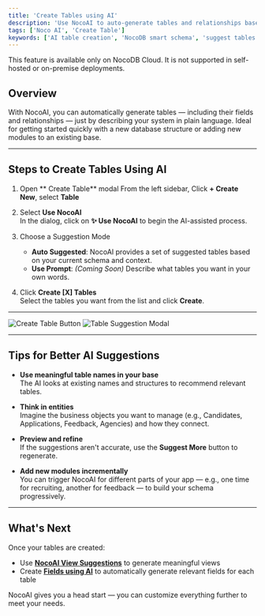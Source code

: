```yaml
---
title: 'Create Tables using AI'
description: 'Use NocoAI to auto-generate tables and relationships based on natural language prompts.'
tags: ['Noco AI', 'Create Table']
keywords: ['AI table creation', 'NocoDB smart schema', 'suggest tables with AI']
---
```


<Callout type="info">This feature is available only on NocoDB Cloud. It is not supported in self-hosted or on-premise deployments.</Callout>

## Overview

With NocoAI, you can automatically generate tables — including their fields and relationships — just by describing your system in plain language. Ideal for getting started quickly with a new database structure or adding new modules to an existing base.

---

## Steps to Create Tables Using AI

1. Open ** Create Table** modal
   From the left sidebar, Click **+ Create New**, select **Table**

2. Select **Use NocoAI**  
   In the dialog, click on **✨ Use NocoAI** to begin the AI-assisted process.

3. Choose a Suggestion Mode  
   - **Auto Suggested**: NocoAI provides a set of suggested tables based on your current schema and context.
   - **Use Prompt**: *(Coming Soon)* Describe what tables you want in your own words.

4. Click **Create [X] Tables**  
   Select the tables you want from the list and click **Create**.

---

![Create Table Button](/img/v2/noco-ai/create-table-1.png)
![Table Suggestion Modal](/img/v2/noco-ai/create-table-2.png)

---

## Tips for Better AI Suggestions

- **Use meaningful table names in your base**  
  The AI looks at existing names and structures to recommend relevant tables.

- **Think in entities**  
  Imagine the business objects you want to manage (e.g., Candidates, Applications, Feedback, Agencies) and how they connect.

- **Preview and refine**  
  If the suggestions aren't accurate, use the **Suggest More** button to regenerate.

- **Add new modules incrementally**  
  You can trigger NocoAI for different parts of your app — e.g., one time for recruiting, another for feedback — to build your schema progressively.

---

## What's Next

Once your tables are created:

- Use **[NocoAI View Suggestions](/docs/product-docs/noco-ai/create-view)** to generate meaningful views
- Create **[Fields using AI](/docs/product-docs/noco-ai/create-field)** to automatically generate relevant fields for each table

NocoAI gives you a head start — you can customize everything further to meet your needs.
